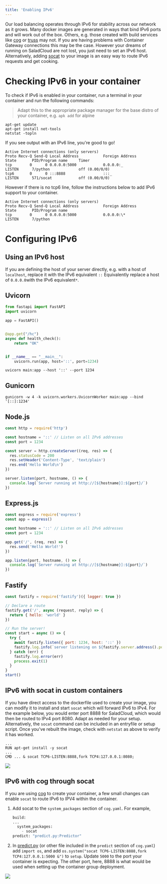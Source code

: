 ```yaml
---
title: 'Enabling IPv6'
---
```


Our load balancing operates through IPv6 for stability across our network as it grows. Many docker images are generated
in ways that bind IPv6 ports and will work out of the box. Others, e.g. those created with build services like
[cog](https://github.com/replicate/cog) or [truss](https://github.com/basetenlabs/truss) may not. If you are having
problems with Container Gateway connections this may be the case. However your dreams of running on SaladCloud are not
lost, you just need to set an IPv6 host. Alternatively, adding [socat](http://www.dest-unreach.org/socat/) to your image
is an easy way to route IPv6 requests and get cooking.

# Checking IPv6 in your container

To check if IPv6 is enabled in your container, run a terminal in your container and run the following commands:

> Adapt this to the appropriate package manager for the base distro of your container, e.g. `apk add` for alpine

```
apt-get update
apt-get install net-tools
netstat -topln
```

If you see output with an IPv6 line, you're good to go!

```
Active Internet connections (only servers)
Proto Recv-Q Send-Q Local Address           Foreign Address         State       PID/Program name     Timer
tcp        0      0 0.0.0.0:5000            0.0.0.0:_               LISTEN      7/python             off (0.00/0/0)
tcp6       0      0 :::8888                 :::_                    LISTEN      571/socat            off (0.00/0/0)
```

However if there is no tcp6 line, follow the instructions below to add IPv6 support to your container.

```
Active Internet connections (only servers)
Proto Recv-Q Send-Q Local Address           Foreign Address         State       PID/Program name
tcp        0      0 0.0.0.0:5000            0.0.0.0:\*               LISTEN      7/python
```

# Configuring IPv6

## Using an IPv6 host

If you are defining the host of your server directly, e.g. with a host of `localhost`, replace it with the IPv6
equivalent `::` Equivalently replace a host of `0.0.0.0`with the IPv6 equivalent`*`.

## Uvicorn

```python
from fastapi import FastAPI
import uvicorn

app = FastAPI()


@app.get("/hc")
async def health_check():
    return "OK"


if __name__ == "__main__":
	uvicorn.run(app, host='::', port=1234)
```

`uvicorn main:app --host '::' --port 1234`

## Gunicorn

`gunicorn -w 4 -k uvicorn.workers.UvicornWorker main:app --bind '[::]:1234'`

## Node.js

```javascript
const http = require('http')

const hostname = '::' // Listen on all IPv6 addresses
const port = 1234

const server = http.createServer((req, res) => {
  res.statusCode = 200
  res.setHeader('Content-Type', 'text/plain')
  res.end('Hello World\n')
})

server.listen(port, hostname, () => {
  console.log(`Server running at http://[${hostname}]:${port}/`)
})
```

## Express.js

```javascript
const express = require('express')
const app = express()

const hostname = '::' // Listen on all IPv6 addresses
const port = 1234

app.get('/', (req, res) => {
  res.send('Hello World!')
})

app.listen(port, hostname, () => {
  console.log(`Server running at http://[${hostname}]:${port}/`)
})
```

## Fastify

```javascript
const fastify = require('fastify')({ logger: true })

// Declare a route
fastify.get('/', async (request, reply) => {
  return { hello: 'world' }
})

// Run the server!
const start = async () => {
  try {
    await fastify.listen({ port: 1234, host: '::' })
    fastify.log.info(`server listening on ${fastify.server.address().port}`)
  } catch (err) {
    fastify.log.error(err)
    process.exit(1)
  }
}
start()
```

## IPv6 with socat in custom containers

If you have direct access to the dockerfile used to create your image, you can modify it to install and start `socat`
which will forward IPv6 to IPv4. For the example below, you would enter port 8888 for SaladCloud, which would then be
routed to IPv4 port 8080. Adapt as needed for your setup. Alternatively, the `socat` command can be included in an
entryfile or setup script. Once you've rebuilt the image, check with `netstat` as above to verify it has worked.

```
...
RUN apt-get install -y socat
...
CMD ... & socat TCP6-LISTEN:8888,fork TCP4:127.0.0.1:8080;
```

<img src="/container-engine/images/78b70ff-image.png" />

## IPv6 with cog through socat

If you are using [cog](https://github.com/replicate/cog) to create your container, a few small changes can enable
`socat` to route IPv6 to IPV4 within the container.

1. Add socat to the `system_packages` section of `cog.yaml`. For example,

   ```python
   build:
   ...
     system_packages:
       - socat
   predict: "predict.py:Predictor"
   ```

2. In [predict.py](http://predict.py/) (or other file included in the `predict` section of `cog.yaml`) add `import os`,
   and add `os.system("socat TCP6-LISTEN:8888,fork TCP4:127.0.0.1:5000 &")` to `setup`. Update `5000` to the port your
   container is expecting. The other port, here, 8888 is what would be used when setting up the container group
   deployment.

<img src="/container-engine/images/818de82-image.png" />
